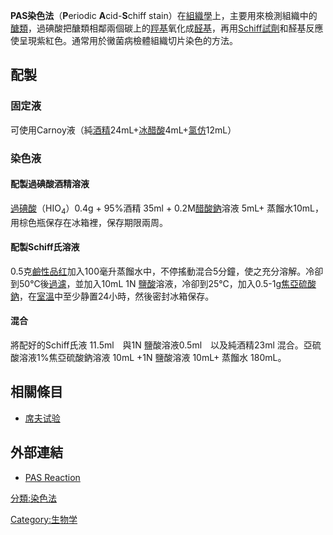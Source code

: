'''PAS染色法'''（'''P'''eriodic '''A'''cid-'''S'''chiff stain）在[[組織學|組織學]]上，主要用來檢測組織中的[[醣類|醣類]]，過碘酸把醣類相鄰兩個碳上的[[羥基|羥基]]氧化成[[醛基|醛基]]，再用[[Schiff試劑|Schiff試劑]]和醛基反應使呈現紫紅色。通常用於黴菌病檢體組織切片染色的方法。

==配製==
===固定液===
可使用Carnoy液（純[[酒精|酒精]]24mL+[[冰醋酸|冰醋酸]]4mL+[[氯仿|氯仿]]12mL）

===染色液===
====配製過碘酸酒精溶液====
[[過碘酸|過碘酸]]（H<sub></sub>IO<sub>4</sub>）0.4g + 95%酒精 35ml + 0.2M[[醋酸鈉|醋酸鈉]]溶液 5mL+ 蒸餾水10mL，用棕色瓶保存在冰箱裡，保存期限兩周。

====配製Schiff氏溶液====
0.5克[[鹼性品红|鹼性品红]]加入100毫升蒸餾水中，不停搖動混合5分鐘，使之充分溶解。冷卻到50℃後[[過濾|過濾]]，並加入10mL 1N [[鹽酸|鹽酸]]溶液，冷卻到25℃，加入0.5-1g[[焦亞硫酸鈉|焦亞硫酸鈉]]，在[[室溫|室溫]]中至少静置24小時，然後密封冰箱保存。

====混合====
將配好的Schiff氏液 11.5ml　與1N 鹽酸溶液0.5ml　以及純酒精23ml 混合。亞硫酸溶液1%焦亞硫酸鈉溶液 10mL +1N 鹽酸溶液 10mL+ 蒸餾水 180mL。

==相關條目==
*[[席夫试验|席夫试验]]

==外部連結==
* [https://web.archive.org/web/20140821194031/http://stainsfile.info/StainsFile/stain/schiff/reaction-pas.htm PAS Reaction]

{{生物染色劑}}

[[Category:生物学|Category:生物学]]
[[分類:染色法|分類:染色法]]